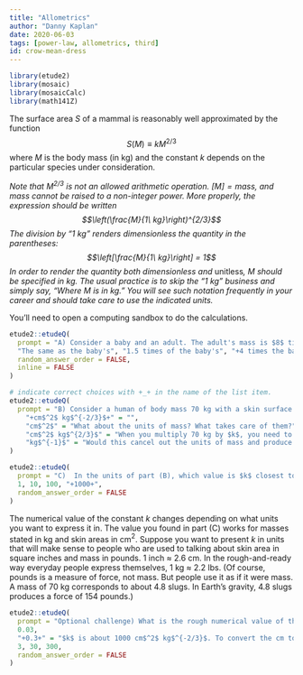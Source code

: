 ```yaml
---
title: "Allometrics"
author: "Danny Kaplan"
date: 2020-06-03 
tags: [power-law, allometrics, third]
id: crow-mean-dress
---
```


```r
library(etude2)
library(mosaic)
library(mosaicCalc)
library(math141Z)
```

The surface area $S$ of a mammal is reasonably well approximated by the function $$S(M) \equiv k M ^{2/3}$$ where $M$ is the body mass (in kg) and the constant $k$ depends on the particular species under consideration. 

*Note that $M^{2/3}$ is not an allowed arithmetic operation. $[M] = \mbox{mass}$, and mass cannot be raised to a non-integer power. More properly, the expression should be written $$\left(\frac{M}{1\  kg}\right)^{2/3}$$ The division by "1 kg" renders dimensionless the quantity in the parentheses: $$\left[\frac{M}{1\  kg}\right] = 1$$ 
In order to render the quantity both dimensionless and *unitless*, $M$ should be specified in kg. The usual practice is to skip the "1 kg" business and simply say, "Where $M$ is in kg." You will see such notation frequently in your career and should take care to use the indicated units.*

You'll need to open a computing sandbox to do the calculations.

```r
etude2::etudeQ(
  prompt = "A) Consider a baby and an adult. The adult's mass is $8$ times greater than the baby's. Then the adult's surface area is ...?",
  "The same as the baby's", "1.5 times of the baby's", "+4 times the baby's+", "8 times the baby's",
  random_answer_order = FALSE,
  inline = FALSE
)
```




```r
# indicate correct choices with +_+ in the name of the list item.
etude2::etudeQ(
  prompt = "B) Consider a human of body mass 70 kg with a skin surface area of 18,600 cm^2^. Which of the following units for the constant of proportionality $k$ is correct?",
    "+cm$^2$ kg$^{-2/3}$+" = "",
    "cm$^2$" = "What about the units of mass? What takes care of them?",
    "cm$^2$ kg$^{2/3}$" = "When you multiply 70 kg by $k$, you need to get a result in $cm^2$.",
    "kg$^{-1}$" = "Would this cancel out the units of mass and produce $cm^2$ for the result?"
)
```

```r
etude2::etudeQ(
  prompt = "C)  In the units of part (B), which value is $k$ closest to?",
  1, 10, 100, "+1000+",
  random_answer_order = FALSE
)
```

The numerical value of the constant $k$ changes depending on what units you want to express it in. The value you found in part (C) works for masses stated in kg and skin areas in cm$^2$. Suppose you want to present $k$ in units that will make sense to people who are used to talking about skin area in square inches and mass in pounds. 1 inch $\approx$ 2.6 cm.  In the rough-and-ready way everyday people express themselves, 1 kg $\approx$ 2.2 lbs. (Of course, pounds is a measure of force, not mass. But people use it as if it were mass. A mass of 70 kg corresponds to about 4.8 slugs. In Earth's gravity, 4.8 slugs produces a force of 154 pounds.)

```r
etude2::etudeQ(
  prompt = "Optional challenge) What is the rough numerical value of the conversion factor which would produce a constant of proportionality that would be suitable for converting body mass in pounds to skin area in square-inches?",
  0.03, 
  "+0.3+" = "$k$ is about 1000 cm$^2$ kg$^{-2/3}$. To convert the cm to inches, we need to multiply by (1 in/2.6 cm)$^2$. To convert the kg to pounds, we need to multiply by (2.2 pounds/ 1 kg)$^{-2/3}$.",
  3, 30, 300,
  random_answer_order = FALSE
)
```




